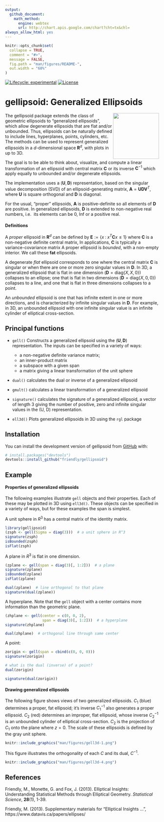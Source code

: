 ```yaml
---
output:   
  github_document:
    math_method:
      engine: webtex
      url: http://chart.apis.google.com/chart?cht=tx&chl=
always_allow_html: yes
---
```


<!-- README.md is generated from README.Rmd. Please edit that file -->

```r
knitr::opts_chunk$set(
  collapse = TRUE,
  comment = "#>",
  message = FALSE,
  fig.path = "man/figures/README-",
  out.width = "60%"
)
```

<!-- badges: start -->
[![Lifecycle: experimental](https://img.shields.io/badge/lifecycle-experimental-orange.svg)](https://lifecycle.r-lib.org/articles/stages.html#experimental)
[![License](https://img.shields.io/badge/license-GPL%20%28%3E=%202%29-brightgreen.svg?style=flat)](https://www.gnu.org/licenses/gpl-2.0.html) 
<!-- badges: end -->

# gellipsoid: Generalized Ellipsoids 
<img src="man/figures/gellipsoid-logo.png" align="right" width="150px" />

The gellipsoid package extends the class of geometric ellipsoids to "generalized ellipsoids", which allow degenerate ellipsoids that are flat and/or unbounded. Thus, ellipsoids can be naturally defined to include lines, hyperplanes, points, cylinders, etc.
The methods can be used to represent generalized ellipsoids in a $d$-dimensional space
$\mathbf{R}^d$, with plots in up to 3D.

<!-- The motivation for this more general representation is to allow a notation for a class of generalized ellipsoids -->
<!-- that is algebraically closed under -->

The goal is to be able to think about, visualize, and compute a linear transformation of an ellipsoid with central matrix
$\mathbf{C}$ or its inverse $\mathbf{C}^{-1}$ which apply equally to unbounded and/or degenerate ellipsoids.

The implementation uses a $(\mathbf{U}, \mathbf{D})$ representation,
based on the singular value decomposition (SVD)
of an ellipsoid-generating matrix, $\mathbf{A} = \mathbf{U} \mathbf{D} \mathbf{V}^{T}$,
where $\mathbf{U}$ is square orthogonal and $\mathbf{D}$ is diagonal.

For the usual, "proper" ellipsoids, $\mathbf{A}$ is positive-definite so all elements of $\mathbf{D}$ are positive.
In generalized ellipsoids, $\mathbf{D}$ is extended to non-negative real numbers, i.e. 
its elements can be 0, Inf or a positive real.

#### Definitions

A _proper_ ellipsoid in $\mathbf{R}^d$ can be defined by $\mathbf{E} := \{x \; : \; x^T \mathbf{C} x \le 1 \}$
where $\mathbf{C}$ is a non-negative definite central matrix, 
In applications, $\mathbf{C}$ is typically a variance-covariance matrix
A proper ellipsoid is _bounded_, with a non-empty interior.
We call these **fat** ellipsoids.

A degenerate _flat_ ellipsoid corresponds to one where the central matrix $\mathbf{C}$ is singular
or when there are one or more zero singular values in $\mathbf{D}$.
In 3D, a generalized ellipsoid that is flat in one dimension 
($\mathbf{D} = \mathrm{diag} \{X, X, 0\}$) collapses to an ellipse;
one that is flat in two dimensions ($\mathbf{D} = \mathrm{diag} \{X, 0, 0\}$)
collapses to a line, and one that is flat in three dimensions collapses to a point.

An _unbounded_ ellipsoid is one that has infinite extent in one or more directions,
and is characterized by infinite singular values in $\mathbf{D}$.
For example, in 3D, an unbounded ellipsoid with one infinite singular value is
an infinite cylinder of elliptical cross-section.

## Principal functions

* `gell()` Constructs a generalized ellipsoid using the $(\mathbf{U}, \mathbf{D})$ representation. The
inputs can be specified in a variety of ways:
  + a non-negative definite variance matrix;
  + an inner-product matrix
  + a subspace with a given span
  + a matrix giving a linear transformation of the unit sphere
  
* `dual()` calculates the dual or inverse of a generalized ellipsoid
* `gmult()` calculates a linear transformation of a generalized ellipsoid
* `signature()` calculates the signature of a generalized ellipsoid, a vector of length 3 giving the number of positive, zero and infinite singular values in the (U, D) representation.


* `ell3d()` Plots generalized ellipsoids in 3D using the `rgl` package

## Installation

You can install the development version of gellipsoid from [GitHub](https://github.com/) with:

``` r
# install.packages("devtools")
devtools::install_github("friendly/gellipsoid")
```

## Example

#### Properties of generalized ellipsoids
The following examples illustrate `gell` objects and their properties. Each of these may be plotted in 3D
using `ell3d()`.  These objects can be specified in a variety of ways, but for these examples the span
is simplest.

A unit sphere in $R^3$ has a central matrix of the identity matrix.
```r
library(gellipsoid)
(zsph <- gell(Sigma = diag(3)))  # a unit sphere in R^3
signature(zsph)
isBounded(zsph)
isFlat(zsph)
```

A plane in $R^3$ is flat in one dimension.

```r
(zplane <- gell(span = diag(3)[, 1:2]))  # a plane
signature(zplane)
isBounded(zplane)
isFlat(zplane)

dual(zplane)  # line orthogonal to that plane
signature(dual(zplane))

```

A hyperplane. Note that the `gell` object with a center contains more information than
the geometric plane.

```r
(zhplane <- gell(center = c(0, 0, 2), 
                 span = diag(3)[, 1:2]))  # a hyperplane
signature(zhplane)

dual(zhplane)  # orthogonal line through same center

```

A point:

```r
zorigin <- gell(span = cbind(c(0, 0, 0)))
signature(zorigin)

# what is the dual (inverse) of a point?
dual(zorigin)

signature(dual(zorigin))

```



<!-- You'll still need to render `README.Rmd` regularly, to keep `README.md` up-to-date. `devtools::build_readme()` is handy for this. You could also use GitHub Actions to re-render `README.Rmd` every time you push. An example workflow can be found here: <https://github.com/r-lib/actions/tree/v1/examples>. -->

#### Drawing generalized ellipsoids

The following figure shows views of two generalized ellipsoids.
$C_1$ (blue) determines a proper, fat ellipsoid; it's inverse $C_1^{-1}$ also generates a proper ellipsoid.
$C_2$ (red) determines an improper, flat ellipsoid, whose inverse $C_2^{-1}$ is an unbounded cylinder of elliptical
cross-section.
$C_2$ is the projection of $C_1$ onto the plane where $z = 0$.
The scale of these ellipsoids is defined by the gray unit sphere.

```r
knitr::include_graphics("man/figures/gell3d-1.png")
```


This figure illustrates the orthogonality of each $C$ and its dual, $C^{-1}$. 
```r
knitr::include_graphics("man/figures/gell3d-4.png")
```

## References

Friendly, M., Monette, G. and Fox, J. (2013). Elliptical
Insights: Understanding Statistical Methods through Elliptical Geometry.
_Statistical Science_, **28**(1), 1-39.

Friendly, M. (2013). Supplementary materials for "Elliptical Insights ...",
https://www.datavis.ca/papers/ellipses/ 

